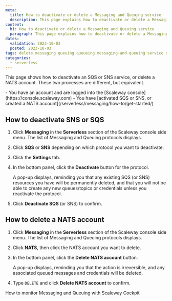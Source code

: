 ```yaml
---
meta:
  title: How to deactivate or delete a Messaging and Queuing service
  description: This page explains how to deactivate or delete a Messaging and Queuing service
content:
  h1: How to deactivate or delete a Messaging and Queuing service
  paragraph: This page explains how to deactivate or delete a Messaging and Queuing service
dates:
  validation: 2023-10-03
  posted: 2023-10-03
tags: delete messaging queuing queueing messaging-and-queuing service disable deactivate nats-account stop
categories:
  - serverless 
---
```


This page shows how to deactivate an SQS or SNS service, or delete a NATS account. These two processes are different, but equivalent.

<Macro id="iam-requirements" />

<Message type="requirement">
  - You have an account and are logged into the [Scaleway console](https://console.scaleway.com)
  - You have [activated SQS or SNS, or created a NATS account](/serverless/messaging/how-to/get-started/)
</Message>

## How to deactivate SNS or SQS

1. Click **Messaging** in the **Serverless** section of the Scaleway console side menu. The list of Messaging and Queuing protocols displays.

2. Click **SQS** or **SNS** depending on which protocol you want to deactivate.

3. Click the **Settings** tab.

4. In the bottom panel, click the **Deactivate** button for the protocol.

    A pop-up displays, reminding you that any existing SQS (or SNS) resources you have will be permanently deleted, and that you will not be able to create any new queues/topics or credentials unless you reactivate the protocol.

5. Click **Deactivate SQS** (or SNS) to confirm.

## How to delete a NATS account

1. Click **Messaging** in the **Serverless** section of the Scaleway console side menu. The list of Messaging and Queuing protocols displays.

2. Click **NATS**, then click the NATS account you want to delete.

3. In the bottom panel, click the **Delete NATS account** button.

    A pop-up displays, reminding you that the action is irreversible, and any associated queued messages and credentials will be deleted.

5. Type `DELETE` and click **Delete NATS account** to confirm.


<Navigation title="See Also">
  <PreviousButton to="/serverless/messaging/how-to/monitor-mnq-cockpit/">How to monitor Messaging and Queuing with Scaleway Cockpit</PreviousButton>
</Navigation>
